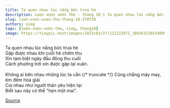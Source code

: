 ```yaml
---
title: Ta quen nhau lúc nắng bức trưa hè
description: Lượn vượn vườn thơ - tháng 10-1 Ta quen nhau lúc nắng bức trưa hè Gặp được nhau khi cuối hè chớm thu
slug: luon-vuon-vuon-tho-thang-10-270730
authors: sieg
tags: [lượn-vượn-vườn-thơ, sieg, thang10]
image: https://tinypic.host/images/2023/02/27/121122972_184353136534895_4747079808256598921_n.th.jpg
---
```


Ta quen nhau lúc nắng bức trưa hè\
Gặp được nhau khi cuối hè chớm thu\
Xin tạm biệt ngày đầu đông thu cuối\
Cách phương trời xin được gặp lại xuân.\
\
Không ai bên nhau những lúc ta cần
{/* truncate */}
Cũng chẳng mảy may, êm đêm hòa giải\
Coi nhau như người thân yêu hiện tại\
Biết sau này có thể "hẹn một mai".

[Source](https://www.facebook.com/ape.poem/posts/pfbid02PZYhasCFMAXjMRKVrp4fQogQUAEYiomjdA3PfWe76Tff7uHuHkfy5uPHfPUJ7NyFl)
